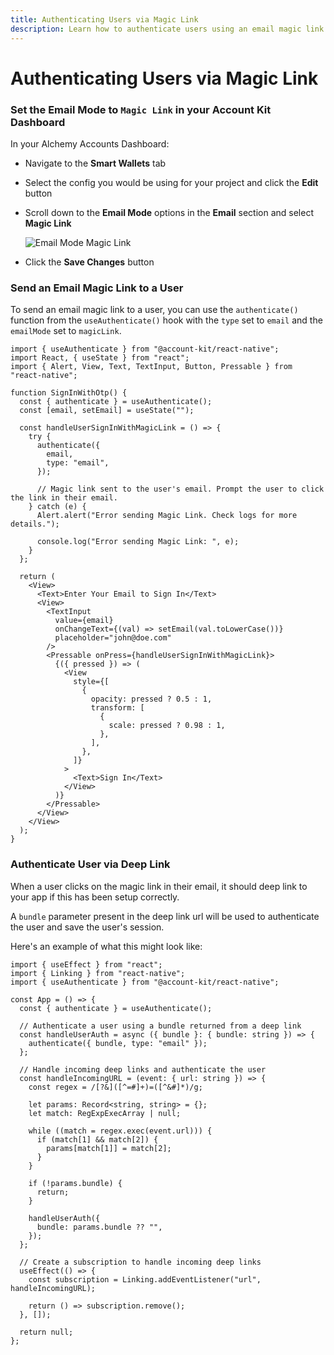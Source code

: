 ```yaml
---
title: Authenticating Users via Magic Link
description: Learn how to authenticate users using an email magic link using the React Native Signer
---
```



# Authenticating Users via Magic Link

<Snippet />

### Set the Email Mode to `Magic Link` in your Account Kit Dashboard

In your Alchemy Accounts Dashboard:

- Navigate to the **Smart Wallets** tab
- Select the config you would be using for your project and click the **Edit** button
- Scroll down to the **Email Mode** options in the **Email** section and select **Magic Link**

  <img
    src="/images/alchemy-dashboard-select-magic-link.png"
    alt="Email Mode Magic Link"
  />

- Click the **Save Changes** button

### Send an Email Magic Link to a User

To send an email magic link to a user, you can use the `authenticate()` function from the `useAuthenticate()` hook with the `type` set to `email` and the `emailMode` set to `magicLink`.

```tsx twoslash [sign-in-with-magic-link.tsx]
import { useAuthenticate } from "@account-kit/react-native";
import React, { useState } from "react";
import { Alert, View, Text, TextInput, Button, Pressable } from "react-native";

function SignInWithOtp() {
  const { authenticate } = useAuthenticate();
  const [email, setEmail] = useState("");

  const handleUserSignInWithMagicLink = () => {
    try {
      authenticate({
        email,
        type: "email",
      });

      // Magic link sent to the user's email. Prompt the user to click the link in their email.
    } catch (e) {
      Alert.alert("Error sending Magic Link. Check logs for more details.");

      console.log("Error sending Magic Link: ", e);
    }
  };

  return (
    <View>
      <Text>Enter Your Email to Sign In</Text>
      <View>
        <TextInput
          value={email}
          onChangeText={(val) => setEmail(val.toLowerCase())}
          placeholder="john@doe.com"
        />
        <Pressable onPress={handleUserSignInWithMagicLink}>
          {({ pressed }) => (
            <View
              style={[
                {
                  opacity: pressed ? 0.5 : 1,
                  transform: [
                    {
                      scale: pressed ? 0.98 : 1,
                    },
                  ],
                },
              ]}
            >
              <Text>Sign In</Text>
            </View>
          )}
        </Pressable>
      </View>
    </View>
  );
}
```

### Authenticate User via Deep Link

When a user clicks on the magic link in their email, it should deep link to your app if this has been setup correctly.

A `bundle` parameter present in the deep link url will be used to authenticate the user and save the user's session.

Here's an example of what this might look like:

```tsx [example.tsx] twoslash
import { useEffect } from "react";
import { Linking } from "react-native";
import { useAuthenticate } from "@account-kit/react-native";

const App = () => {
  const { authenticate } = useAuthenticate();

  // Authenticate a user using a bundle returned from a deep link
  const handleUserAuth = async ({ bundle }: { bundle: string }) => {
    authenticate({ bundle, type: "email" });
  };

  // Handle incoming deep links and authenticate the user
  const handleIncomingURL = (event: { url: string }) => {
    const regex = /[?&]([^=#]+)=([^&#]*)/g;

    let params: Record<string, string> = {};
    let match: RegExpExecArray | null;

    while ((match = regex.exec(event.url))) {
      if (match[1] && match[2]) {
        params[match[1]] = match[2];
      }
    }

    if (!params.bundle) {
      return;
    }

    handleUserAuth({
      bundle: params.bundle ?? "",
    });
  };

  // Create a subscription to handle incoming deep links
  useEffect(() => {
    const subscription = Linking.addEventListener("url", handleIncomingURL);

    return () => subscription.remove();
  }, []);

  return null;
};
```
